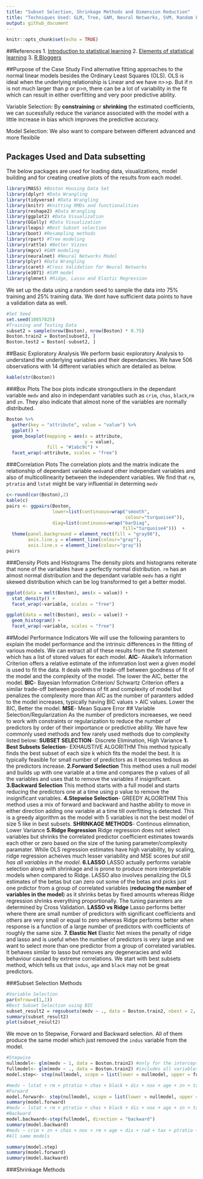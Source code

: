 ```yaml
---
title: "Subset Selection, Shrinkage Methods and Dimension Reduction"
title: "Techniques Used: GLM, Tree, GAM, Neural Networks, SVM, Random Forests, Bagging and Boosting"
output: github_document
---
```


```r
knitr::opts_chunk$set(echo = TRUE)
```
##References
1. [Introduction to statistical learning](http://www-bcf.usc.edu/~gareth/ISL/)
2. [Elements of statistical learning](https://statweb.stanford.edu/~tibs/ElemStatLearn/)
3. [R Bloggers](https://www.r-bloggers.com/)

##Purpose of the Case Study
Find alternative fitting approaches to the normal linear models besides the Ordinary Least Squares (OLS). OLS is ideal when the underlying relationship is Linear and we have n>>p. But if n is not much larger than p or p>n, there can be a lot of variability in the fit which can result in either overfitting and very poor predictive ability. 

Variable Selection: By **constraining** or **shrinking** the estimated coefficients, we can sucessfully reduce the variance associated with the model with a little increase in bias which improves the predictive accuracy.

Model Selection: We also want to compare between different advanced and more flexibile 

## Packages Used and Data subsetting

The below packages are used for loading data, visualizations, model building and for creating creative plots of the results from each model.
```r
library(MASS) #Boston Housing Data Set
library(dplyr) #Data Wrangling
library(tidyverse) #Data Wrangling
library(knitr) #Knitting RMDs and functionalities
library(reshape2) #Data Wrangling
library(ggplot2) #Data Visualization
library(GGally) #Data Visualization
library(leaps) #Best Subset selection
library(boot) #Resampling methods
library(rpart) #Tree modeling
library(rattle) #Better Vizzes
library(mgcv) #GAM modeling
library(neuralnet) #Neural Networks Model
library(plyr) #Data Wrangling
library(caret) #Cross Validation for Neural Networks
library(e1071) #SVM model
library(glmnet) #Ridge, Lasso and Elastic Regression
```

We set up the data using a random seed to sample the data into 75% training and 25% training data. We dont have sufficient data points to have a validation data as well.
```r
#Set Seed
set.seed(10857825)
#Training and Testing Data
subset2 = sample(nrow(Boston), nrow(Boston) * 0.75)
Boston.train2 = Boston[subset2, ]
Boston.test2 = Boston[-subset2, ]
```

##Basic Exploratory Analysis
We perform basic exploratory Analysis to understand the underlying variables and their dependancies.
We have 506 observations with 14 different variables which are detailed as below.
```r
kable(str(Boston))
```
###Box Plots
The box plots indicate strongoutliers in the dependant variable `medv` and also in independant variables such as `crim`, `chas`, `black`,`rm` and `zn`. They also indicate that almost none of the variables are normally distributed.
```r
Boston %>% 
  gather(key = "attribute", value = "value") %>%
  ggplot() +
  geom_boxplot(mapping = aes(x = attribute,
                             y = value),
               fill = "#1abc9c") +
  facet_wrap(~attribute, scales = "free")
```

###Correlation Plots
The correlation plots and the matrix indicate the relationship of dependant variable `medv`and other independant variables and also of multicollinearity between the independent variables. We find that `rm`, `ptratio` and `lstat` might be vary influential in determing `medv`
```r
c<-round(cor(Boston),2)
kable(c)
pairs <- ggpairs(Boston, 
                 lower=list(continuous=wrap("smooth",
                                            colour="turquoise4")),
                 diag=list(continuous=wrap("barDiag",
                                           fill="turquoise4")))  + 
  theme(panel.background = element_rect(fill = "gray98"),
        axis.line.y = element_line(colour="gray"),
        axis.line.x = element_line(colour="gray"))
pairs
```

###Density Plots and Histograms
The density plots and histograms reiterate that none of the variables have a perfectly normal distribution. `rm` has an almost normal distribution and the dependant variable `medv` has a right skewed distribution which can be log transformed to get a better model.
```r
ggplot(data = melt(Boston), aes(x = value)) +
  stat_density() +
  facet_wrap(~variable, scales = "free")
```

```r
ggplot(data = melt(Boston), aes(x = value)) +
  geom_histogram() +
  facet_wrap(~variable, scales = "free")
```

##Model Performance Indicators
We will use the following paramters to explain the model performance and the intrinsic differences in the fitting of various models. We can extract all of these results from the fit statement which has a list of stored values for each model.
**AIC**- Akaike's Information Criterion offers a relative estimate of the infomration lost wen a given model is used to fit the data. It deals with the trade-off between goodness of fit of the model and the complexity of the model. The lower the AIC, better the model.
**BIC**- Bayesian Information Criterion/ Schwartz Criterion offers a similar trade-off between goodness of fit and complexity of model but penalizes the complexity more than AIC as the number of paramters added to the model increases, typically having BIC values > AIC values. Lower the BIC, Better the model.
**MSE**- Mean Square Error
## Variable Selection/Regularization
As the number of predictors increaeses, we need to work with constraints or regularization to reduce the number of predictors by order of their importance or predictive ability. We have few commonly used methods and few rarely used methods due to complexity listed below:
**SUBSET SELECTION**- Discrete Elimination, High Variance
**1. Best Subsets Selection**- EXHAUSTIVE ALGORITHM
This method typically finds the best subset of each size k which fits the model the best. It is typically feasible for small number of predictors as it becomes tedious as the predictors increase.
**2.Forward Selection**
This method uses a null model and builds up with one variable at a time and compares the p values of all the variables and uses that to remove the variables if insignificant.
**3.Backward Selection**
This method starts with a full model and starts reducing the predictors one at a time using p value to remove the insignificant variables.
**4.Stepwise Selection**- GREEDY ALGORITHM
This method uses a mix of forward and backward and hasthe ability to move in either direction adding one variable at a time till overfitting is detected. This is a greedy algorithm as the model with 5 variables is not the best model of size 5 like in best subsets.
**SHRINKAGE METHODS**- Continous elimnation, Lower Variance
**5.Ridge Regression**
Ridge regression does not select variables but shrinks the correlated predictor coefficient estimates towards each other or zero based on the size of the tuning parameter/complexity paramater. While OLS regression estimates have high variability, by scaling, ridge regression acheives much lesser variability and MSE scores *but still has all variables in the model*.
**6.LASSO**
LASSO actually performs variable selection along with shrinkage and is prone to produce more interpretable models when compared to Ridge. LASSO also involves penalizing the OLS estimates of the betas but can zero out some of the betas and picks just one prdictor from a group of correlated variables (**reducing the number of variables in the model**) as it shrinks betas by fixed amounts whereas Ridge regression shrinks everything proportionally. The tuning paramters are determined by Cross Validation.
**LASSO vs Ridge**
Lasso performs better where there are small number of predictors with significant coefficients and others are very small or equal to zero whereas Ridge performs better when response is a function of a large number of predictors with coefficients of roughly the same size. 
**7. Elastic Net**
Elastic Net mixes the penalty of ridge and lasso and is useful when the number of predictors is very large and we want to select more than one predictor from a group of correlated variables. It behaves similar to lasso but removes any degeneracies and wild behaviour caused by extreme correlations.
We start with best subsets method, which tells us that `indus`, `age` and `black` may not be great predictors.

###Subset Selection Methods
```r
#Variable Selection
par(mfrow=c(1,1))
#Best Subset Selection using BIC
subset_result2 = regsubsets(medv ~ ., data = Boston.train2, nbest = 2, nvmax = 14)
summary(subset_result2)
plot(subset_result2)
```

We move on to Stepwise, Forward and Backward selection. All of them produce the same model which just removed the `indus` variable from the model.
```r
#Stepwise
nullmodel<- glm(medv ~ 1, data = Boston.train2) #only for the intercept
fullmodel<- glm(medv ~ ., data = Boston.train2) #includes all variables
model.step<- step(nullmodel, scope = list(lower = nullmodel, upper = fullmodel),direction = "both")

#medv ~ lstat + rm + ptratio + chas + black + dis + nox + age + zn + tax + rad + crim
#Forward
model.forward<- step(nullmodel, scope = list(lower = nullmodel, upper = fullmodel),direction = "forward")
summary(model.forward)
#medv ~ lstat + rm + ptratio + chas + black + dis + nox + age + zn + tax + rad + crim
#Backward
model.backward<-step(fullmodel, direction = "backward")
summary(model.backward)
#medv ~ crim + zn + chas + nox + rm + age + dis + rad + tax + ptratio + black + lstat
#All same models
```

```r
summary(model.step)
summary(model.forward)
summary(model.backward)
```


###Shrinkage Methods



